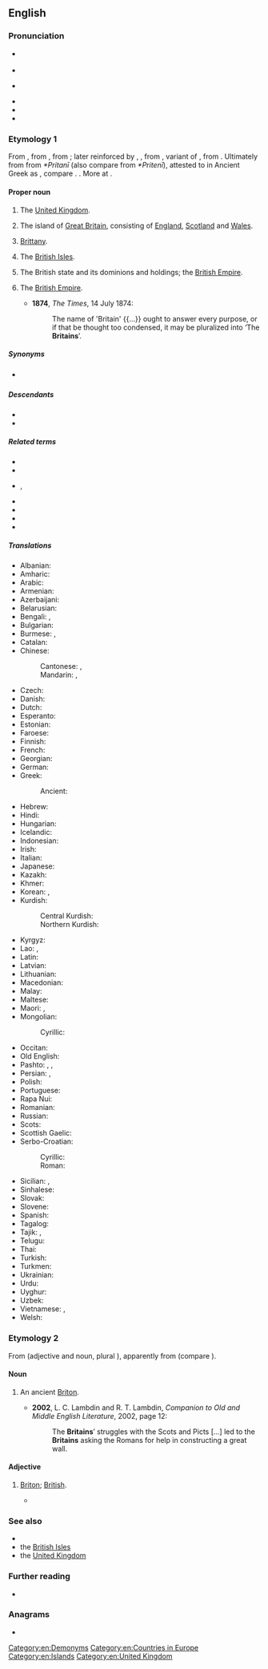 ==English==

===Pronunciation===
* {{a|UK}} {{IPA|en|/ˈbɹɪt.ən/|[ˈbɹɪt.n̩]}}
* {{audio|en|en-uk-Britain.ogg|Audio (UK)}}
* {{a|US}} {{IPA|en|/ˈbɹɪt.ən/|[ˈbɹɪɾ.ᵊn̩]|[ˈbɹɪʔ.ᵊn̩]}}
* {{rhymes|en|ɪtən|s=2}}
* {{hyphenation|en|Brit|ain}}
* {{homophones|en|Briton}}

===Etymology 1===
{{root|en|ine-pro|*kʷer-}}
From {{inh|en|enm|Breteyn}}, from {{inh|en|ang|Breten}}, from {{der|en|la|Britannia}}; later reinforced by {{der|en|xno|Britaine}}, {{der|en|fro|Bretaigne}}, from {{der|en|la|Brittannia}}, variant of {{m|la|Britannia}}, from {{m|la|Britannī}}. Ultimately from {{der|en|cel-bry-pro|*Prɨdėn|t=Britain}} from ''*Pritanī'' (also compare {{m|cel-bry-pro|*Prɨdɨn|t=Picts}} from ''*Pritenī''), attested to in Ancient Greek as {{l|grc|Πρεττανική}}, compare {{cog|cy|Prydain}}. {{doublet|en|Brittany}}. More at {{l|la|Britto}}.

====Proper noun====
{{en-proper noun|s}}
# {{senseid|en|Q145}}{{lb|en|loosely}} The [[United Kingdom]].
# {{senseid|en|Q23666}}The island of [[Great Britain]], consisting of [[England]], [[Scotland]] and [[Wales]]. {{defdate|from 10th c.}}
# {{lb|en|historical}} [[Brittany]]. {{defdate|from 13th c.}}
# {{lb|en|in the plural}} The [[British Isles]].
# {{lb|en|historical}} The British state and its dominions and holdings; the [[British Empire]]. {{defdate|from 17th c.}}
# {{lb|en|in the plural}} The [[British Empire]]. {{defdate|from 19th c.}}
#* '''1874''', ''The Times'', 14 July 1874:
#*: The name of 'Britain' {{...}} ought to answer every purpose, or if that be thought too condensed, it may be pluralized into ‘The '''Britains'''’.
=====Synonyms=====
* {{sense|island}} {{l|en|Gramarye}}

=====Descendants=====
* {{desc|haw|Pelekāne|bor=1}}
* {{desc|tkl|Peletānia|bor=1}}

=====Related terms=====
* {{l|en|Breton}}
* {{l|en|British}}
* {{l|en|Briton}}, {{l|en|Britton}}
* {{l|en|Britannia}}
* {{l|en|Brittany}}
* {{l|en|Battle of Britain}}
* {{l|en|Broken Britain}}

=====Translations=====
{{trans-top-also|id=Q23666|island|Great Britain|British Isles}}
* Albanian: {{t|sq|Britania|f}}
* Amharic: {{t|am|ብሪታንያ}}
* Arabic: {{t+|ar|بِرِيطانِيَا|f}}
* Armenian: {{t|hy|Բրիտանիա}}
* Azerbaijani: {{t|az|Britaniya}}
* Belarusian: {{t|be|Брыта́нія|f|sc=Cyrl}}
* Bengali: {{t|bn|ব্রিটেন}}, {{t|bn|বিলাত}}
* Bulgarian: {{t|bg|Брита́ния|f}}
* Burmese: {{t+|my|ဘိလပ်}}, {{t|my|ဗြိတိန်}}
* Catalan: {{t+|ca|Gran Bretanya|f}} {{qualifier|only full name is used for the island}}
* Chinese:
*: Cantonese: {{t|yue|不列顛}}, {{t|yue|不列颠|tr=bat1 lit6 din1}}
*: Mandarin: {{t+|cmn|不列顛}}, {{t+|cmn|不列颠|tr=Bùlièdiān}}
* Czech: {{t+|cs|Británie|f}}
* Danish: {{t+|da|Storbritannien}} {{qualifier|only full name is used for the island}}
* Dutch: {{t+|nl|Brittannië|n}}
* Esperanto: {{t|eo|Britio}}
* Estonian: {{t+|et|Britannia}}
* Faroese: {{t|fo|Bretland|n}}
* Finnish: {{t+|fi|Britannia}}
* French: {{t+|fr|Grande-Bretagne|f}} {{qualifier|only full name is used for the island}}
* Georgian: {{t|ka|ბრიტანეთი}}
* German: {{t+|de|Britannien|n}}
* Greek: {{t+|el|Βρετανία|f}}
*: Ancient: {{t|grc|Βρεττανία|f}}
* Hebrew: {{t|he|בְּרִיטַנְיָה|f|tr=británya}}
* Hindi: {{t+|hi|ब्रिटेन|m}}
* Hungarian: {{t+|hu|Britannia}}
* Icelandic: {{t+|is|Bretland|n}}
* Indonesian: {{t|id|Britania}}
* Irish: {{t|ga|[[Breatain|an Bhreatain]]|f}}
* Italian: {{t+|it|Gran Bretagna|f}} {{qualifier|only full name is used for the island}}
* Japanese: {{t|ja|ブリテン|tr=Buriten}}
* Kazakh: {{t|kk|Британия}}
* Khmer: {{t|km|ប៊្រីតថេន}}
* Korean: {{t|ko|^브리튼}}, {{t|ko|브리텐}} {{qualifier|North Korea}}
* Kurdish:
*: Central Kurdish: {{t-check|ckb|بەریتانیا}}
*: Northern Kurdish: {{t+|kmr|Brîtanya}}
{{trans-mid}}
* Kyrgyz: {{t|ky|Британия}}
* Lao: {{t|lo|ບໍ​ລິ​ເຕນ}}, {{t|lo|ບຣິເຕນໃຫຍ່}}
* Latin: {{t+|la|Britannia|f}}
* Latvian: {{t|lv|Britānija|f}}
* Lithuanian: {{t|lt|Britanija|f}}
* Macedonian: {{t|mk|Брита́нија|f}}
* Malay: {{t|ms|Britania}}
* Maltese: {{t|mt|Brittanja|f}}
* Maori: {{t|mi|Peretānia}}, {{t|mi|Piritini}}
* Mongolian:
*: Cyrillic: {{t|mn|Британи}}
* Occitan: {{t+|oc|Grand Bretanha|f}} {{qualifier|only full name is used for the island}}
* Old English: {{t|ang|Breten|f}}
* Pashto: {{t+|ps|برتانيه|f|tr=bartānyá}}, {{t|ps|برطانيه|f|tr=bartānya}}, {{t|ps|بريتانيا|f|tr=britāniyã}}
* Persian: {{t+|fa|بریتانیا|tr=beritâniyâ}}, {{t|fa|برطانیه|tr=beretâniye}} {{qualifier|obsolete}}
* Polish: {{t+|pl|Brytania|f}}
* Portuguese: {{t+|pt|Bretanha|f}}
* Rapa Nui: {{t|rap|Peretane}}
* Romanian: {{t+|ro|Britania|f}}
* Russian: {{t+|ru|Брита́ния|f}}
* Scots: {{t|sco|Breetain}}
* Scottish Gaelic: {{t|gd|Breatainn|f}}
* Serbo-Croatian:
*: Cyrillic: {{t|sh|Брѝта̄нија|f}}
*: Roman: {{t+|sh|Brìtānija|f}}
* Sicilian: {{t|scn|Granni Britagna|f}}, {{t|scn|Britagna Granni|f}}
* Sinhalese: {{t|si|බ්‍රිතාන්‍ය}}
* Slovak: {{t|sk|Británia|f}}
* Slovene: {{t|sl|Británija|f}}
* Spanish: {{t+|es|Gran Bretaña|f}} {{qualifier|only full name is used for the island}}
* Tagalog: {{t|tl|Bretanya}}
* Tajik: {{t+|tg|Британия}}, {{t|tg|Бритониё}}
* Telugu: {{t|te|బ్రిటన్}}
* Thai: {{t|th|บริเตน}}
* Turkish: {{t+|tr|Britanya}}
* Turkmen: {{t|tk|Britaniýa}}
* Ukrainian: {{t|uk|Брита́нія|f}}
* Urdu: {{t|ur|برطانیہ|m|tr=bartānia}}
* Uyghur: {{t|ug|برىتانىيە}}
* Uzbek: {{t|uz|Britaniya}}
* Vietnamese: {{t+|vi|đảo Anh}}, {{t+|vi|Anh}}
* Welsh: {{t+|cy|Prydain}}
{{trans-bottom}}

{{trans-see|id=Q145|United Kingdom}}

{{trans-see|Brittany}}

===Etymology 2===
From {{uder|en|la|Britannus}} (adjective and noun, plural {{m|la|Britannī}}), apparently from {{w|Brythonic languages|Brythonic}} (compare {{cog|owl|Priten}}).

====Noun====
{{en-noun}}

# {{lb|en|now|rare|historical}} An ancient [[Briton]]. {{defdate|from 15th c.}}
#* '''2002''', L. C. Lambdin and R. T. Lambdin, ''Companion to Old and Middle English Literature'', 2002, page 12:
#*: The '''Britains'''’ struggles with the Scots and Picts [...] led to the '''Britains''' asking the Romans for help in constructing a great wall.

[[Category:en:Demonyms]]

====Adjective====
{{en-adj}}

# {{lb|en|obsolete}} [[Briton]]; [[British]]. {{defdate|16th-18th c.}}
#* {{RQ:Spenser Faerie Queene|passage=mightie Albion, father of the bold / And warlike people which the '''Britaine''' Islands hold […].|4|11}}

===See also===
* {{l|en|Great Britain}}
* the [[British Isles]]
* the [[United Kingdom]]

===Further reading===
* {{pedialite|Britain (placename)}}

===Anagrams===
* {{anagrams|en|a=abiinrt|triabin}}

[[Category:en:Countries in Europe]]
[[Category:en:Islands]]
[[Category:en:United Kingdom]]